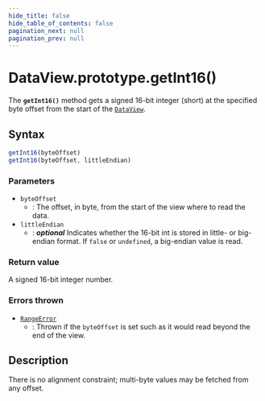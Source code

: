```yaml
---
hide_title: false
hide_table_of_contents: false
pagination_next: null
pagination_prev: null
---
```

# DataView.prototype.getInt16()

The **`getInt16()`** method gets a signed 16-bit integer
(short) at the specified byte offset from the start of the [`DataView`](../../../globals/DataView/DataView.md).

## Syntax

```js
getInt16(byteOffset)
getInt16(byteOffset, littleEndian)
```

### Parameters

- `byteOffset`
  - : The offset, in byte, from the start of the view where to read the data.
- `littleEndian`
  - : _**optional**_ Indicates whether the 16-bit int is stored in
    little- or big-endian format. If `false` or
    `undefined`, a big-endian value is read.

### Return value

A signed 16-bit integer number.

### Errors thrown

- [`RangeError`](../../RangeError/RangeError.md)
  - : Thrown if the `byteOffset` is set such as it would read beyond the end of
    the view.

## Description

There is no alignment constraint; multi-byte values may be fetched from any offset.
